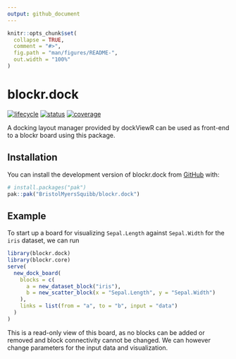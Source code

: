 ```yaml
---
output: github_document
---
```


<!-- README.md is generated from README.Rmd. Please edit that file -->

```r
knitr::opts_chunk$set(
  collapse = TRUE,
  comment = "#>",
  fig.path = "man/figures/README-",
  out.width = "100%"
)
```

# blockr.dock

<!-- badges: start -->
[![lifecycle](https://img.shields.io/badge/lifecycle-experimental-orange.svg)](https://lifecycle.r-lib.org/articles/stages.html#experimental)
[![status](https://github.com/BristolMyersSquibb/blockr.dock/actions/workflows/ci.yaml/badge.svg)](https://github.com/BristolMyersSquibb/blockr.dock/actions/workflows/ci.yaml)
[![coverage](https://codecov.io/gh/BristolMyersSquibb/blockr.dock/graph/badge.svg?token=VoOPRU65KA)](https://app.codecov.io/gh/BristolMyersSquibb/blockr.dock)
<!-- badges: end -->

A docking layout manager provided by dockViewR can be used as front-end to a blockr board using this package.

## Installation

You can install the development version of blockr.dock from [GitHub](https://github.com/) with:

``` r
# install.packages("pak")
pak::pak("BristolMyersSquibb/blockr.dock")
```

## Example

To start up a board for visualizing `Sepal.Length` against `Sepal.Width` for the `iris` dataset, we can run

```r
library(blockr.dock)
library(blockr.core)
serve(
  new_dock_board(
    blocks = c(
      a = new_dataset_block("iris"),
      b = new_scatter_block(x = "Sepal.Length", y = "Sepal.Width")
    ),
    links = list(from = "a", to = "b", input = "data")
  )
)
```

This is a read-only view of this board, as no blocks can be added or removed and block connectivity cannot be changed. We can however change parameters for the input data and visualization.
